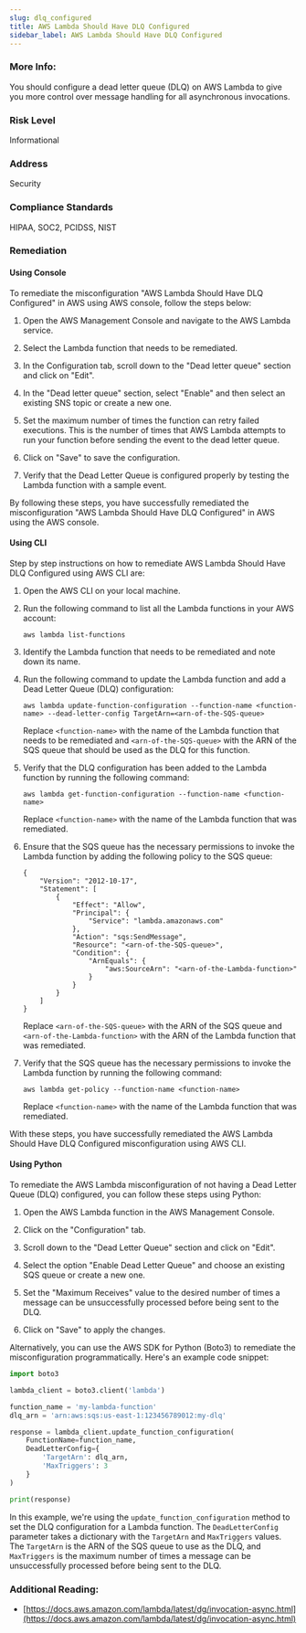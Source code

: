 ```yaml
---
slug: dlq_configured
title: AWS Lambda Should Have DLQ Configured
sidebar_label: AWS Lambda Should Have DLQ Configured
---
```


### More Info:

You should configure a dead letter queue (DLQ) on AWS Lambda to give you more control over message handling for all asynchronous invocations.

### Risk Level

Informational

### Address

Security

### Compliance Standards

HIPAA, SOC2, PCIDSS, NIST


### Remediation

#### Using Console

To remediate the misconfiguration "AWS Lambda Should Have DLQ Configured" in AWS using AWS console, follow the steps below:

1. Open the AWS Management Console and navigate to the AWS Lambda service.

2. Select the Lambda function that needs to be remediated.

3. In the Configuration tab, scroll down to the "Dead letter queue" section and click on "Edit".

4. In the "Dead letter queue" section, select "Enable" and then select an existing SNS topic or create a new one.

5. Set the maximum number of times the function can retry failed executions. This is the number of times that AWS Lambda attempts to run your function before sending the event to the dead letter queue.

6. Click on "Save" to save the configuration.

7. Verify that the Dead Letter Queue is configured properly by testing the Lambda function with a sample event. 

By following these steps, you have successfully remediated the misconfiguration "AWS Lambda Should Have DLQ Configured" in AWS using the AWS console.

#### Using CLI

Step by step instructions on how to remediate AWS Lambda Should Have DLQ Configured using AWS CLI are:

1. Open the AWS CLI on your local machine.
2. Run the following command to list all the Lambda functions in your AWS account:

   ```
   aws lambda list-functions
   ```

3. Identify the Lambda function that needs to be remediated and note down its name.
4. Run the following command to update the Lambda function and add a Dead Letter Queue (DLQ) configuration:

   ```
   aws lambda update-function-configuration --function-name <function-name> --dead-letter-config TargetArn=<arn-of-the-SQS-queue>
   ```

   Replace `<function-name>` with the name of the Lambda function that needs to be remediated and `<arn-of-the-SQS-queue>` with the ARN of the SQS queue that should be used as the DLQ for this function.

5. Verify that the DLQ configuration has been added to the Lambda function by running the following command:

   ```
   aws lambda get-function-configuration --function-name <function-name>
   ```

   Replace `<function-name>` with the name of the Lambda function that was remediated.

6. Ensure that the SQS queue has the necessary permissions to invoke the Lambda function by adding the following policy to the SQS queue:

   ```
   {
       "Version": "2012-10-17",
       "Statement": [
           {
               "Effect": "Allow",
               "Principal": {
                   "Service": "lambda.amazonaws.com"
               },
               "Action": "sqs:SendMessage",
               "Resource": "<arn-of-the-SQS-queue>",
               "Condition": {
                   "ArnEquals": {
                       "aws:SourceArn": "<arn-of-the-Lambda-function>"
                   }
               }
           }
       ]
   }
   ```

   Replace `<arn-of-the-SQS-queue>` with the ARN of the SQS queue and `<arn-of-the-Lambda-function>` with the ARN of the Lambda function that was remediated.

7. Verify that the SQS queue has the necessary permissions to invoke the Lambda function by running the following command:

   ```
   aws lambda get-policy --function-name <function-name>
   ```

   Replace `<function-name>` with the name of the Lambda function that was remediated.

With these steps, you have successfully remediated the AWS Lambda Should Have DLQ Configured misconfiguration using AWS CLI.

#### Using Python

To remediate the AWS Lambda misconfiguration of not having a Dead Letter Queue (DLQ) configured, you can follow these steps using Python:

1. Open the AWS Lambda function in the AWS Management Console.

2. Click on the "Configuration" tab.

3. Scroll down to the "Dead Letter Queue" section and click on "Edit".

4. Select the option "Enable Dead Letter Queue" and choose an existing SQS queue or create a new one.

5. Set the "Maximum Receives" value to the desired number of times a message can be unsuccessfully processed before being sent to the DLQ.

6. Click on "Save" to apply the changes.

Alternatively, you can use the AWS SDK for Python (Boto3) to remediate the misconfiguration programmatically. Here's an example code snippet:

```python
import boto3

lambda_client = boto3.client('lambda')

function_name = 'my-lambda-function'
dlq_arn = 'arn:aws:sqs:us-east-1:123456789012:my-dlq'

response = lambda_client.update_function_configuration(
    FunctionName=function_name,
    DeadLetterConfig={
        'TargetArn': dlq_arn,
        'MaxTriggers': 3
    }
)

print(response)
```

In this example, we're using the `update_function_configuration` method to set the DLQ configuration for a Lambda function. The `DeadLetterConfig` parameter takes a dictionary with the `TargetArn` and `MaxTriggers` values. The `TargetArn` is the ARN of the SQS queue to use as the DLQ, and `MaxTriggers` is the maximum number of times a message can be unsuccessfully processed before being sent to the DLQ.


### Additional Reading:

- [https://docs.aws.amazon.com/lambda/latest/dg/invocation-async.html](https://docs.aws.amazon.com/lambda/latest/dg/invocation-async.html) 

